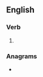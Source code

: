 ==English==

===Verb===
{{head|en|verb form}}

# {{en-past of|restring}}

===Anagrams===
* {{anagrams|en|a=egnrrstu|grunters}}